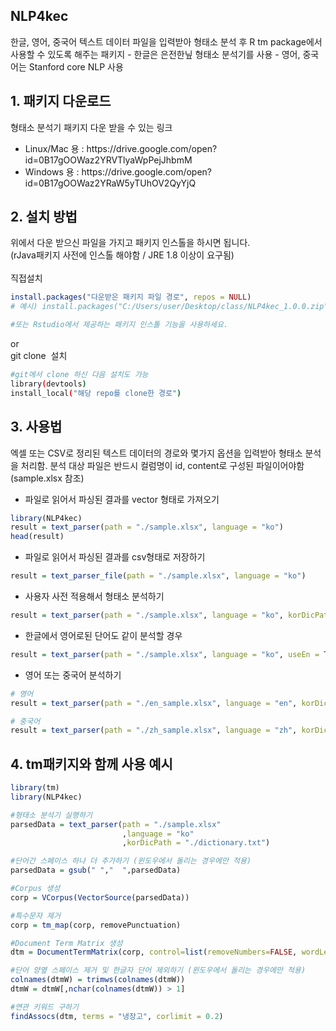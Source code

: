 ## NLP4kec

한글, 영어, 중국어 텍스트 데이터 파일을 입력받아 형태소 분석 후 R tm package에서 사용할 수 있도록 해주는 패키지
 - 한글은 은전한닢 형태소 분석기를 사용
 - 영어, 중국어는 Stanford core NLP 사용


## 1. 패키지 다운로드
  
  형태소 분석기 패키지 다운 받을 수 있는 링크

  - Linux/Mac 용 : https://drive.google.com/open?id=0B17gOOWaz2YRVTlyaWpPejJhbmM
  - Windows 용 : https://drive.google.com/open?id=0B17gOOWaz2YRaW5yTUhOV2QyYjQ


## 2. 설치 방법
위에서 다운 받으신 파일을 가지고 패키지 인스톨을 하시면 됩니다. <br>(rJava패키지 사전에 인스톨 해야함 / JRE 1.8 이상이 요구됨)
<br><br>직접설치
```r
install.packages("다운받은 패키지 파일 경로", repos = NULL)
# 예시) install.packages("C:/Users/user/Desktop/class/NLP4kec_1.0.0.zip" , repos=NULL)

#또는 Rstudio에서 제공하는 패키지 인스톨 기능을 사용하세요.
```
or
<BR>git clone  설치
```bash
#git에서 clone 하신 다음 설치도 가능
library(devtools)
install_local("해당 repo를 clone한 경로")
```


## 3. 사용법
엑셀 또는 CSV로 정리된 텍스트 데이터의 경로와 몇가지 옵션을 입력받아 형태소 분석을 처리함.
분석 대상 파일은 반드시 컬럼명이 id, content로 구성된 파일이어야함 (sample.xlsx 참조)
 
 - 파일로 읽어서 파싱된 결과를 vector 형태로 가져오기
```r
library(NLP4kec)
result = text_parser(path = "./sample.xlsx", language = "ko")
head(result)
```

 - 파일로 읽어서 파싱된 결과를 csv형태로 저장하기
```r
result = text_parser_file(path = "./sample.xlsx", language = "ko")
```

 - 사용자 사전 적용해서 형태소 분석하기
```r
result = text_parser(path = "./sample.xlsx", language = "ko", korDicPath = "dictionary 파일 경로")
```

 - 한글에서 영어로된 단어도 같이 분석할 경우
```r
result = text_parser(path = "./sample.xlsx", language = "ko", useEn = T)
```

 - 영어 또는 중국어 분석하기
```r
# 영어
result = text_parser(path = "./en_sample.xlsx", language = "en", korDicPath = "dictionary 파일 경로")

# 중국어
result = text_parser(path = "./zh_sample.xlsx", language = "zh", korDicPath = "dictionary 파일 경로")
```

## 4. tm패키지와 함께 사용 예시
```r
library(tm)
library(NLP4kec)

#형태소 분석기 실행하기
parsedData = text_parser(path = "./sample.xlsx"
                         ,language = "ko"
                         ,korDicPath = "./dictionary.txt")

#단어간 스페이스 하나 더 추가하기 (윈도우에서 돌리는 경우에만 적용)
parsedData = gsub(" ","  ",parsedData)

#Corpus 생성
corp = VCorpus(VectorSource(parsedData))

#특수문자 제거
corp = tm_map(corp, removePunctuation)

#Document Term Matrix 생성
dtm = DocumentTermMatrix(corp, control=list(removeNumbers=FALSE, wordLengths=c(2,Inf)))

#단어 양옆 스페이스 제거 및 한글자 단어 제외하기 (윈도우에서 돌리는 경우에만 적용)
colnames(dtmW) = trimws(colnames(dtmW))
dtmW = dtmW[,nchar(colnames(dtmW)) > 1]

#연관 키워드 구하기
findAssocs(dtm, terms = "냉장고", corlimit = 0.2)
```

